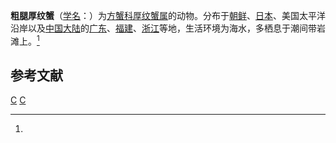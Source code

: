 {{Speciesbox
| genus = Pachygrapsus
| species = crassipes
| authority = (Randall, 1893)<ref name='id11984'>{{cite web| url =http://www.bioinfo.cn/db05/BjdwSpecies.php?action=view&id=11984| title =粗腿厚纹蟹| work =《中国动物物种编目数据库》| publisher =中国科学院微生物研究所| author =中国科学院动物研究所| accessdate =2009-04-28| deadurl =yes| archiveurl =https://web.archive.org/web/20131203122335/http://www.bioinfo.cn/db05/BjdwSpecies.php?action=view| archivedate =2013-12-03}}</ref>
}}

'''粗腿厚纹蟹'''（[[学名|学名]]：{{lang|la|''Pachygrapsus crassipes''}}）为[[方蟹科|方蟹科]][[厚纹蟹属|厚纹蟹属]]的动物。分布于[[朝鲜|朝鲜]]、[[日本|日本]]、美国太平洋沿岸以及[[中国大陆|中国大陆]]的[[广东|广东]]、[[福建|福建]]、[[浙江|浙江]]等地，生活环境为海水，多栖息于潮间带岩滩上。<ref name='id11984'/>

== 参考文献 ==
{{reflist}}

{{Taxonbar}}

[[Category:1893年描述的动物|C]]
[[Category:厚纹蟹属|C]]


{{螃蟹小作品}}